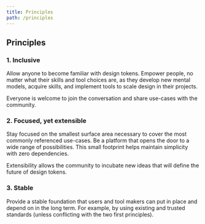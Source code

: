 ```yaml
---
title: Principles
path: /principles
---
```



<SEO title={props.pageContext.frontmatter.title} />

## Principles

### 1. Inclusive

Allow anyone to become familiar with design tokens. Empower people, no matter what their skills and tool choices are, as they develop new mental models, acquire skills, and implement tools to scale design in their projects.

Everyone is welcome to join the conversation and share use-cases with the community.

### 2. Focused, yet extensible

Stay focused on the smallest surface area necessary to cover the most commonly referenced use-cases. Be a platform that opens the door to a wide range of possibilities. This small footprint helps maintain simplicity with zero dependencies.

Extensibility allows the community to incubate new ideas that will define the future of design tokens.

### 3. Stable

Provide a stable foundation that users and tool makers can put in place and depend on in the long term. For example, by using existing and trusted standards (unless conflicting with the two first principles).

